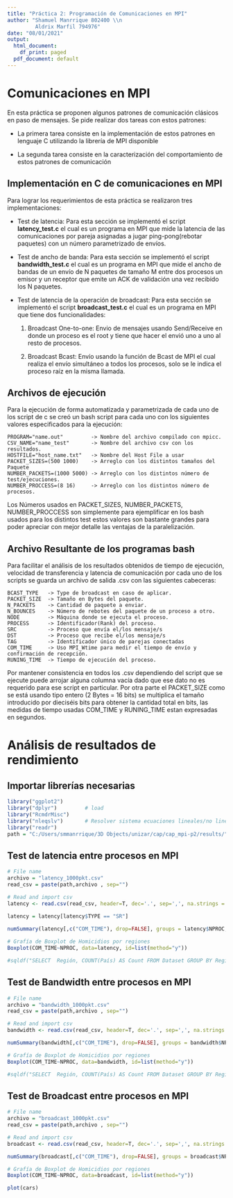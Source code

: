 ```yaml
---
title: "Práctica 2: Programación de Comunicaciones en MPI"
author: "Shamuel Manrrique 802400 \\n
         Aldrix Marfil 794976"
date: "08/01/2021"
output:
  html_document:
    df_print: paged
  pdf_document: default
---
```


# Comunicaciones en MPI

En esta práctica se proponen algunos patrones de comunicación clásicos en paso de
mensajes. Se pide realizar dos tareas con estos patrones:

  - La primera tarea consiste en la implementación de estos patrones en lenguaje
  C utilizando la librería de MPI disponible
  
  - La segunda tarea consiste en la caracterización del comportamiento de estos
  patrones de comunicación

## Implementación en C de comunicaciones en MPI  

Para lograr los requerimientos de esta práctica se realizaron tres implementaciones:

  - Test de latencia: Para esta sección se implementó el script **latency_test.c** el cual es un programa en MPI que mide la latencia de las comunicaciones por pareja asignadas a jugar ping-pong(rebotar paquetes) con un número parametrizado de envíos.
  
  - Test de ancho de banda: Para esta sección se implementó el script **bandwidth_test.c** el cual es un programa en MPI que mide el ancho de bandas de un envío de N paquetes de tamaño M entre dos procesos un emisor y un receptor que emite un ACK de validación una vez recibido los N paquetes. 
  
  - Test de latencia de la operación de broadcast: Para esta sección se implementó el script **broadcast_test.c** el cual es un programa en MPI que tiene dos funcionalidades:
  
    1. Broadcast One-to-one:  Envio de mensajes usando Send/Receive en donde un proceso es el root y tiene que hacer el envió uno a uno al resto de procesos.
    
    2. Broadcast Bcast: Envío usando la función de Bcast de MPI el cual realiza el envío simultáneo a todos los procesos, solo se le indica el proceso raíz en la misma llamada.


## Archivos de ejecución 

Para la ejecución de forma automatizada y parametrizada de cada uno de los script de c se creó un bash script para cada uno con los siguientes valores especificados para la ejecución: 
```
PROGRAM="name.out"         -> Nombre del archivo compilado con mpicc.
CSV_NAME="name_test"       -> Nombre del archivo csv con los resultados.
HOSTFILE="host_name.txt"   -> Nombre del Host File a usar
PACKET_SIZES=(500 1000)    -> Arreglo con los distintos tamaños del Paquete
NUMBER_PACKETS=(1000 5000) -> Arreglo con los distintos número de test/ejecuciones.
NUMBER_PROCCESS=(8 16)     -> Arreglo con los distintos número de procesos.
```
Los Números usados en PACKET_SIZES, NUMBER_PACKETS, NUMBER_PROCCESS son simplemente para ejemplificar en los bash usados para los distintos test estos valores son bastante grandes para poder apreciar con mejor detalle las ventajas de la paralelización.

## Archivo Resultante de los programas bash
Para  facilitar el análisis de los resultados obtenidos de tiempo de ejecución, velocidad de transferencia y latencia de comunicación por cada uno de los scripts se guarda un archivo de salida .csv con las siguientes cabeceras:
```
BCAST_TYPE   -> Type de broadcast en caso de aplicar.
PACKET_SIZE  -> Tamaño en Bytes del paquete.
N_PACKETS    -> Cantidad de paquete a enviar.
N_BOUNCES    -> Número de rebotes del paquete de un proceso a otro.
NODE         -> Máquina donde se ejecuta el proceso.
PROCESS      -> Identificador(Rank) del proceso.
SRC          -> Proceso que envía el/los mensaje/s
DST          -> Proceso que recibe el/los mensaje/s
TAG          -> Identificador único de parejas conectadas
COM_TIME     -> Uso MPI_Wtime para medir el tiempo de envío y confirmación de recepción.
RUNING_TIME  -> Tiempo de ejecución del proceso.
```

Por mantener consistencia en todos los .csv dependiendo del script que se ejecute puede arrojar alguna columna vacía dado que ese dato no es requerido para ese script en particular. Por otra parte el PACKET_SIZE como se está usando tipo entero (2 Bytes = 16 bits) se multiplica el tamaño introducido por dieciséis bits para obtener la cantidad total en bits, las medidas de tiempo usadas COM_TIME y RUNING_TIME estan expresadas en segundos.


# Análisis de resultados de rendimiento

## Importar librerías necesarias
```r
library("ggplot2")
library("dplyr")         # load
library("RcmdrMisc")
library("nleqslv")       # Resolver sistema ecuaciones lineales/no lineales
library("readr")
path = "C:/Users/smmanrrique/3D Objects/unizar/cap/cap_mpi-p2/results/"
```

## Test de latencia entre procesos en MPI
```r
# File name
archivo = "latency_1000pkt.csv"
read_csv = paste(path,archivo , sep="")

# Read and import csv
latency <- read.csv(read_csv, header=T, dec='.', sep=',', na.strings = "")

latency = latency[latency$TYPE == "SR"]
  
numSummary(latency[,c("COM_TIME"), drop=FALSE], groups = latency$NPROC, statistics=c("mean", "sd", "IQR", "quantiles", "skewness", "kurtosis"), quantiles=c(0,.25,.5,.75,1))

# Grafía de Boxplot de Homicidios por regiones
Boxplot(COM_TIME~NPROC, data=latency, id=list(method="y"))

#sqldf("SELECT  Región, COUNT(País) AS Count FROM Dataset GROUP BY Región order by count desc")
```


## Test de Bandwidth entre procesos en MPI 
```r
# File name
archivo = "bandwidth_1000pkt.csv"
read_csv = paste(path,archivo , sep="")

# Read and import csv
bandwidth <- read.csv(read_csv, header=T, dec='.', sep=',', na.strings = "")

numSummary(bandwidth[,c("COM_TIME"), drop=FALSE], groups = bandwidth$NPROC, statistics=c("mean", "sd", "IQR", "quantiles", "skewness", "kurtosis"), quantiles=c(0,.25,.5,.75,1))

# Grafía de Boxplot de Homicidios por regiones
Boxplot(COM_TIME~NPROC, data=bandwidth, id=list(method="y"))

#sqldf("SELECT  Región, COUNT(País) AS Count FROM Dataset GROUP BY Región order by count desc")

```

## Test de Broadcast entre procesos en MPI 
```r
# File name
archivo = "broadcast_1000pkt.csv"
read_csv = paste(path,archivo , sep="")

# Read and import csv
broadcast <- read.csv(read_csv, header=T, dec='.', sep=',', na.strings = "")

numSummary(broadcast[,c("COM_TIME"), drop=FALSE], groups = broadcast$NPROC, statistics=c("mean", "sd", "IQR", "quantiles", "skewness", "kurtosis"), quantiles=c(0,.25,.5,.75,1))

# Grafía de Boxplot de Homicidios por regiones
Boxplot(COM_TIME~NPROC, data=broadcast, id=list(method="y"))

```



```r
plot(cars)
```






